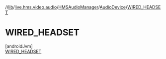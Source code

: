//[lib](../../../../../index)/[live.hms.video.audio](../../../index)/[HMSAudioManager](../../index)/[AudioDevice](../index)/[WIRED_HEADSET](index)

# WIRED_HEADSET

[androidJvm]\
[WIRED_HEADSET](index)
